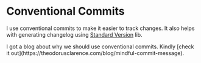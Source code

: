 # Conventional Commits

I use conventional commits to make it easier to track changes. It also helps with generating changelog using [Standard Version](https://github.com/conventional-changelog/standard-version) lib.


<Callout emoji="✅">
  I got a blog about why we should use conventional commits. Kindly [check it
  out](https://theodorusclarence.com/blog/mindful-commit-message).
</Callout>
